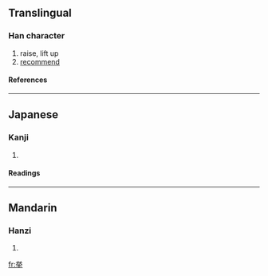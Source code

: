 {{see|舉}}

==Translingual==
===Han character===
{{Han char|rn=64|rad=手|as=06|sn=10|four=|canj=火金手 (FCQ), X火金手 (XFCQ)}}
# raise, lift up
# [[recommend]]
====References====
{{Han ref|kx=0431.171|dkj=12081|dj=0780.230|hdz=31864.081|uh=6319|ud=25369}}
----
==Japanese==
===Kanji===
{{ja-kanji|grade=4|rs=手06}}
# {{defn|Japanese}} 
====Readings====
{{ja-readings|on=[[きょ]] (kyo)|kun=[[あげる]] (ageru), [[あがる]] (agaru), [[こぞる]] (kozoru)}}
----
==Mandarin==
===Hanzi===
{{cmn-hanzi|pin=[[jǔ]] ([[ju3]])|wg=chü<sup>3</sup>}}
# {{defn|Mandarin}}

[[fr:挙]]
